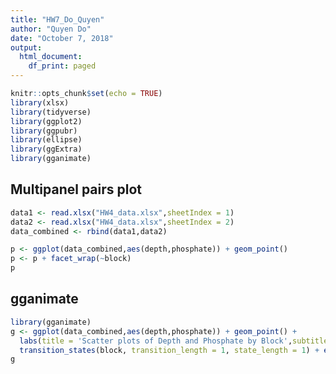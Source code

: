 ---
title: "HW7_Do_Quyen"
author: "Quyen Do"
date: "October 7, 2018"
output:
  html_document:
    df_print: paged
---

```{r setup, include=FALSE}
knitr::opts_chunk$set(echo = TRUE)
library(xlsx)
library(tidyverse)
library(ggplot2)
library(ggpubr)
library(ellipse)
library(ggExtra)
library(gganimate)
```


## Multipanel pairs plot

```{r prob4_dataImport}
data1 <- read.xlsx("HW4_data.xlsx",sheetIndex = 1)
data2 <- read.xlsx("HW4_data.xlsx",sheetIndex = 2)
data_combined <- rbind(data1,data2)

p <- ggplot(data_combined,aes(depth,phosphate)) + geom_point()
p <- p + facet_wrap(~block)
p
```


## gganimate

```{r}
library(gganimate)
g <- ggplot(data_combined,aes(depth,phosphate)) + geom_point() + 
  labs(title = 'Scatter plots of Depth and Phosphate by Block',subtitle = 'Block: {closest_state}', x = 'Phosphate', y = 'Depth') + 
  transition_states(block, transition_length = 1, state_length = 1) + ease_aes('linear')
g
```

